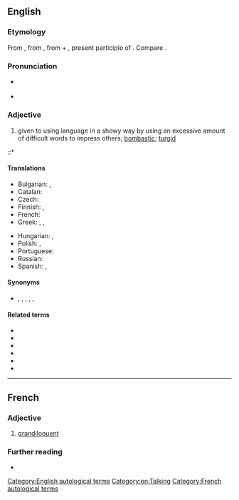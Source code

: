 ==English==
{{was wotd|2007|November|7}}

===Etymology===
From {{etyl|frm|en}} {{m|frm|grandiloquent}}, from {{etyl|la|en}} {{m|la|grandiloquus}}, from {{m|la|grandis||great, full}} + {{m|la|loquēns}}, present participle of {{m|la|loquor||I speak}}. Compare {{m|en|eloquent}}.

===Pronunciation===
* {{a|RP|US}} {{IPA|/ɡɹænˈdɪl.ə.kwənt/|lang=en}}
* {{audio|en-us-grandiloquent.ogg|Audio (US)|lang=en}}

===Adjective===
{{en-adj}}

# {{lb|en|of a person, their language or writing}} given to using language in a showy way by using an excessive amount of difficult words to impress others; [[bombastic]]; [[turgid]]

::* {{quote-book|year=1898|year_published=1911|author=[[s:Author:William Graham Sumner|William Graham Sumner]]|title=[[s:War and Other Essays|War and Other Essays]]|chapter=[[s:The Conquest of the United States by Spain|The Conquest of the United States by Spain]]|publisher=Yale|page=[[s:Page:War and Other Essays.djvu/360|324]]|passage=The American people believe that they have a free country, and we are treated to '''grandiloquent''' speeches about our flag and our reputation for freedom and enlightenment.}}

====Translations====
{{trans-top|overly wordy or elaborate}}
* Bulgarian: {{t+|bg|надут|sc=Cyrl}}, {{t+|bg|високопарен|sc=Cyrl}}
* Catalan: {{t|ca|grandiloqüent|n}}
* Czech: {{t|cs|velkohubý|m}}
* Finnish: {{t|fi|mahtipontinen}}, {{t|fi|suurieleinen}}
* French: {{t+|fr|grandiloquent}}
* Greek: {{t+|el|μεγαλόστομος}}, {{t|el|μεγαλορρήμονας}}, {{t+|el|πομπώδης}}
{{trans-mid}}
* Hungarian: {{t|hu|szónokias}}, {{t+|hu|dagályos}}
* Polish: {{t+|pl|górnolotny|m}}, {{t|pl|grandilokwentny|m}}
* Portuguese: {{t+|pt|grandiloquente}}
* Russian: {{t+|ru|напы́щенный}}
* Spanish: {{t+|es|grandilocuente}}, {{t+|es|grandílocuo}}
{{trans-bottom}}

====Synonyms====
* {{sense|overly wordy or elaborate}} {{l|en|bombastic}}, {{l|en|extravagant}}, {{l|en|flowery}}, {{l|en|ostentatious}}, {{l|en|pretentious}}, {{l|en|sesquipedalian}}

====Related terms====
* {{l|en|grandiloquacity}}
* {{l|en|grandiloquence}}
* {{l|en|grandiloquism}}
* {{l|en|grandiloquous}}
* {{l|en|grandiloquoy}}
* {{l|en|magniloquent}}

[[Category:English autological terms]]
[[Category:en:Talking]]

----

==French==

===Adjective===
{{fr-adj}}

# [[#English|grandiloquent]]

===Further reading===
* {{R:TLFi}}

[[Category:French autological terms]]
